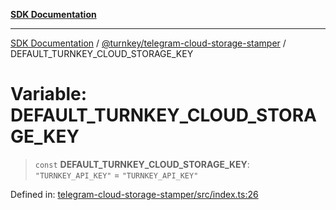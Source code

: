 [**SDK Documentation**](../../../README.mdx)

***

[SDK Documentation](../../../packages.mdx) / [@turnkey/telegram-cloud-storage-stamper](../README.mdx) / DEFAULT\_TURNKEY\_CLOUD\_STORAGE\_KEY

# Variable: DEFAULT\_TURNKEY\_CLOUD\_STORAGE\_KEY

> `const` **DEFAULT\_TURNKEY\_CLOUD\_STORAGE\_KEY**: `"TURNKEY_API_KEY"` = `"TURNKEY_API_KEY"`

Defined in: [telegram-cloud-storage-stamper/src/index.ts:26](https://github.com/tkhq/sdk/blob/fd49bfe86475c8603b3eb385aa101efa36fa32fc/packages/telegram-cloud-storage-stamper/src/index.ts#L26)
